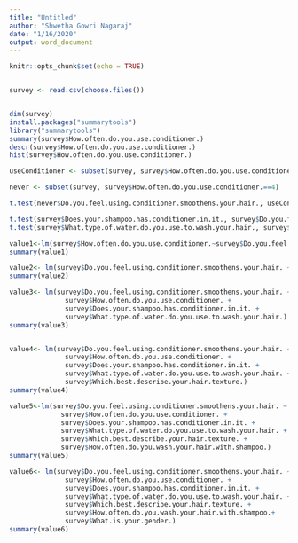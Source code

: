 ---
title: "Untitled"
author: "Shwetha Gowri Nagaraj"
date: "1/16/2020"
output: word_document
---

```{r setup, include=FALSE}
knitr::opts_chunk$set(echo = TRUE)


survey <- read.csv(choose.files())


dim(survey)
install.packages("summarytools")
library("summarytools")
summary(survey$How.often.do.you.use.conditioner.)
descr(survey$How.often.do.you.use.conditioner.)
hist(survey$How.often.do.you.use.conditioner.)

useConditioner <- subset(survey, survey$How.often.do.you.use.conditioner.<4)

never <- subset(survey, survey$How.often.do.you.use.conditioner.==4)

t.test(never$Do.you.feel.using.conditioner.smoothens.your.hair., useConditioner$Do.you.feel.using.conditioner.smoothens.your.hair.)

t.test(survey$Does.your.shampoo.has.conditioner.in.it., survey$Do.you.feel.using.conditioner.smoothens.your.hair.)
t.test(survey$What.type.of.water.do.you.use.to.wash.your.hair., survey$Do.you.feel.using.conditioner.smoothens.your.hair.)

value1<-lm(survey$How.often.do.you.use.conditioner.~survey$Do.you.feel.using.conditioner.smoothens.your.hair.)
summary(value1)

value2<- lm(survey$Do.you.feel.using.conditioner.smoothens.your.hair. ~ survey$How.often.do.you.use.conditioner. + survey$Does.your.shampoo.has.conditioner.in.it.)
summary(value2)

value3<- lm(survey$Do.you.feel.using.conditioner.smoothens.your.hair. ~ 
              survey$How.often.do.you.use.conditioner. + 
              survey$Does.your.shampoo.has.conditioner.in.it. + 
              survey$What.type.of.water.do.you.use.to.wash.your.hair.)
summary(value3)


value4<- lm(survey$Do.you.feel.using.conditioner.smoothens.your.hair. ~ 
              survey$How.often.do.you.use.conditioner. + 
              survey$Does.your.shampoo.has.conditioner.in.it. + 
              survey$What.type.of.water.do.you.use.to.wash.your.hair. +
              survey$Which.best.describe.your.hair.texture.)
summary(value4)

value5<-lm(survey$Do.you.feel.using.conditioner.smoothens.your.hair. ~ 
             survey$How.often.do.you.use.conditioner. + 
             survey$Does.your.shampoo.has.conditioner.in.it. + 
             survey$What.type.of.water.do.you.use.to.wash.your.hair. +
             survey$Which.best.describe.your.hair.texture. + 
             survey$How.often.do.you.wash.your.hair.with.shampoo.)
summary(value5)

value6<- lm(survey$Do.you.feel.using.conditioner.smoothens.your.hair. ~ 
              survey$How.often.do.you.use.conditioner. + 
              survey$Does.your.shampoo.has.conditioner.in.it. + 
              survey$What.type.of.water.do.you.use.to.wash.your.hair. +
              survey$Which.best.describe.your.hair.texture. +
              survey$How.often.do.you.wash.your.hair.with.shampoo.+
              survey$What.is.your.gender.)
summary(value6)

```
